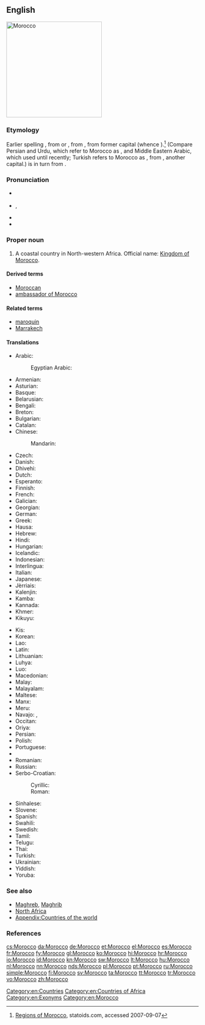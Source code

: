 {{also|morocco}}
==English==
[[Image:Morocco (orthographic projection).svg|250px|thumb|right|Morocco]]
{{wikipedia}}

===Etymology===
Earlier spelling {{term|Marocco|lang=en}}, from {{etyl|es|en}} {{term|Marruecos|lang=es}} or {{etyl|pt|en}} {{term|Marrocos|lang=pt}}, from {{etyl|ML.|en}} {{term|Marrochium|lang=la}}, from former capital {{term||Marrakech|lang=la}} (whence {{etyl|en|-}} {{term|Marrakech|lang=en}}).<ref>[http://www.statoids.com/uma.html Regions of Morocco], statoids.com, accessed 2007-09-07</ref> (Compare Persian and Urdu, which refer to Morocco as {{term|مراکش|sc=Arab|lang=fa||marâkeš}}, and Middle Eastern Arabic, which used {{term|مراكش|sc=Arab|lang=fa||marraakush}} until recently; Turkish refers to Morocco as {{term|Fas|lang=tr}}, from {{term|Fas||Fez|lang=tr}}, another capital.) {{term||Marrakech}} is in turn from {{etyl|ber|en}} {{term||Murt n Akush|Land of God}}.

===Pronunciation===
* {{a|UK}} {{IPA|/məˈrɒkəʊ/}}
* {{a|US}} {{enPR|məräk'ō}}, {{IPAchar|/məˈrɑkoʊ/}}
* {{audio|En-us-Morocco.ogg|Audio (US)}}
* {{rhymes|ɒkəʊ}}

===Proper noun===
{{en-proper noun}}

# A coastal country in North-western Africa. Official name: [[Kingdom of Morocco]].

====Derived terms====
* [[Moroccan]]
* [[ambassador of Morocco]]

====Related terms====
* [[maroquin]]
* [[Marrakech]]

====Translations====
{{trans-top|country}}
* Arabic: {{t|ar|المغرب|m|tr=al-mághrib}}
*: Egyptian Arabic: {{t|arz|المغرب|f|tr=el mağreb|sc=Arab}}
* Armenian: {{t|hy|Մարոկկո|sc=Armn}}
* Asturian: {{t+|ast|Marruecos|m-p}}
* Basque: {{t+|eu|Maroko}}
* Belarusian: {{t|be|Марока|n|tr=Maróka|sc=Cyrl}}
* Bengali: {{t|bn|মরোক্কো|tr=Marōkkō|sc=Beng}}
* Breton: {{t|br|Maroko}}
* Bulgarian: {{t|bg|Мароко|tr=Maróko}}
* Catalan: {{t+|ca|Marroc|m}}
* Chinese:
*: Mandarin: {{t+|cmn|摩洛哥|tr=Móluògē|sc=Hani}}
* Czech: {{t+|cs|Maroko|m}}
* Danish: {{t+|da|Marokko}}
* Dhivehi: {{t|dv|މައުރިބު|sc=Thaa|tr=Ma‘uribu}}
* Dutch: {{t+|nl|Marokko}}
* Esperanto: {{t|eo|Maroko}}
* Finnish: {{t+|fi|Marokko}}
* French: {{t+|fr|Maroc|m}}
* Galician: {{t+|gl|Marrocos|m-p}}
* Georgian: {{t|ka|მაროკო|tr=Maroko|sc=Geor}}
* German: {{t+|de|Marokko}}
* Greek: {{t+|el|Μαρόκο|n|tr=Maróko}}
* Hausa: {{t|ha|Maroko|alt=Màr̃ōkò|f}}
* Hebrew: {{t|he|מרוקו|tr=Maroko}}
* Hindi: {{t+|hi|मोरक्को|tr=Morakko|sc=Deva}}
* Hungarian: {{t+|hu|Marokkó}}
* Icelandic: {{t+|is|Marokkó}}
* Indonesian: {{t|id|Moroko}}
* Interlingua: {{t|ia|Marroco}}
* Italian: {{t+|it|Marocco|m}}
* Japanese: {{t+|ja|モロッコ|tr=Morokko}}
* Jèrriais: {{t|roa-jer|Maroc|m}}
* Kalenjin: {{t|kln|Moroko}}
* Kamba: {{t|kam|Moroko}}
* Kannada: {{t+|kn|ಮೊರಾಕೊ|sc=Knda|tr=Morāko}}
* Khmer: {{t|km|ម៉ារ៉ុក|tr=Maarok|sc=Khmr}}
* Kikuyu: {{t|ki|Moroko}}
{{trans-mid}}
* Kis: {{t|kis|Moroko}}
* Korean: {{t+|ko|모로코|tr=Moroko|sc=Hang}}
* Lao: {{t|lo|ມາລົກ|tr=maalok|sc=Laoo}}
* Latin: {{t|la|Marocum|}}
* Lithuanian: {{t+|lt|Marokas|m}}
* Luhya: {{t|luy|Moroko}}
* Luo: {{t|luo|Moroko}}
* Macedonian: {{t|mk|Мароко|n|tr=Maróko}}
* Malay: {{t|ms|Maghribi}}
* Malayalam: {{t|ml|മൊറോക്കൊ|sc=Mlym|tr=meāṟēākkeā}}
* Maltese: {{t|mt|il-[[Marokk]]}}
* Manx: {{t|gv|Maroc|f|alt=Yn Varoc}}
* Meru: {{t|mer|Moroko}}
* Navajo: {{t|nv|Moroko‎}}, {{t|nv|Máághwib bikéyah}}
* Occitan: {{t+|oc|Marròc|m}}
* Oriya: {{t|or|ମୋରୋକୋ|sc=Orya|tr=mōrōkō}}
* Persian: {{t+|fa|مراکش|tr=Marâkeš|sc=fa-Arab}}
* Polish: {{t+|pl|Maroko}}
* Portuguese: {{t+|pt|Marrocos|m-p}}
* {{trreq|pa}}
* Romanian: {{t|ro|Maroc|n}}
* Russian: {{t+|ru|Марокко|n|tr=Marókko}}
* Serbo-Croatian:
*: Cyrillic: {{t|sh|Мароко|m}}
*: Roman: {{t|sh|Maroko|m}}
* Sinhalese: {{t|si|මොරොක්කෝව|tr=morokkōva|sc=Sinh}}
* Slovene: {{t+|sl|Maroko|m}}
* Spanish: {{t+|es|Marruecos|m}}
* Swahili: {{t+|sw|Moroko}}
* Swedish: {{t+|sv|Marocko}}
* Tamil: {{t|ta|மொரோக்கோ|sc=Taml|tr=morōkkō}}
* Telugu: {{t+|te|మొరాకో|sc=Telu|tr=morākō}}
* Thai: {{t+|th|โมร็อกโก|tr=mohrókgoh}}
* Turkish: {{t+|tr|Fas}}
* Ukrainian: {{t+|uk|Марокко|n|tr=Marókko|sc=Cyrl}}
* Yiddish: {{t|yi|מאראקא|alt=מאַראָקאָ|tr=Maroko}}
* Yoruba: {{t|yo|Mòrókò}}
{{trans-bottom}}

===See also===
* [[Maghreb]], [[Maghrib]]
* [[North Africa]]
* [[Appendix:Countries of the world]]

===References===
<references/>

[[Category:en:Countries]]
[[Category:en:Countries of Africa]]
[[Category:en:Exonyms]]
[[Category:en:Morocco]]

[[cs:Morocco]]
[[da:Morocco]]
[[de:Morocco]]
[[et:Morocco]]
[[el:Morocco]]
[[es:Morocco]]
[[fr:Morocco]]
[[fy:Morocco]]
[[gl:Morocco]]
[[ko:Morocco]]
[[hi:Morocco]]
[[hr:Morocco]]
[[io:Morocco]]
[[id:Morocco]]
[[kn:Morocco]]
[[sw:Morocco]]
[[lt:Morocco]]
[[hu:Morocco]]
[[nl:Morocco]]
[[nn:Morocco]]
[[nds:Morocco]]
[[pl:Morocco]]
[[pt:Morocco]]
[[ru:Morocco]]
[[simple:Morocco]]
[[fi:Morocco]]
[[sv:Morocco]]
[[ta:Morocco]]
[[tt:Morocco]]
[[tr:Morocco]]
[[vo:Morocco]]
[[zh:Morocco]]
